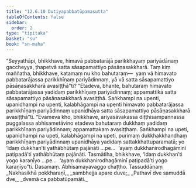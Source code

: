 ```yaml
---
title: "12.6.10 Dutiyapabbatūpamasutta"
tableOfContents: false
sidebar:
  order: 2
type: "tipitaka"
basket: "su"
book: "sn-maha"
---
```



<DynamicBreadcrumb />

<Division number="1130" book="sn-maha" bookNo="14" page="403">

<Paragraph number="2427" book="sn-maha">
“Seyyathāpi, bhikkhave, himavā pabbatarājā parikkhayaṃ pariyādānaṃ gaccheyya, ṭhapetvā satta sāsapamattiyo pāsāṇasakkharā. Taṃ kiṃ maññatha, bhikkhave, katamaṃ nu kho bahutaraṃ—  yaṃ vā himavato pabbatarājassa parikkhīṇaṃ pariyādinnaṃ, yā vā satta sāsapamattiyo pāsāṇasakkharā avasiṭṭhā”ti? “Etadeva, bhante, bahutaraṃ himavato pabbatarājassa yadidaṃ parikkhīṇaṃ pariyādinnaṃ; appamattikā satta sāsapamattiyo pāsāṇasakkharā avasiṭṭhā. Saṅkhampi na upenti, upanidhampi na upenti, kalabhāgampi na upenti himavato pabbatarājassa parikkhīṇaṃ pariyādinnaṃ upanidhāya satta sāsapamattiyo pāsāṇasakkharā avasiṭṭhā”ti. “Evameva kho, bhikkhave, ariyasāvakassa diṭṭhisampannassa puggalassa abhisametāvino etadeva bahutaraṃ dukkhaṃ yadidaṃ parikkhīṇaṃ pariyādinnaṃ; appamattakaṃ avasiṭṭhaṃ. Saṅkhampi na upeti, upanidhampi na upeti, kalabhāgampi na upeti, purimaṃ dukkhakkhandhaṃ parikkhīṇaṃ pariyādinnaṃ upanidhāya yadidaṃ sattakkhattuparamatā; yo ‘idaṃ dukkhan’ti yathābhūtaṃ pajānāti …pe…  ‘ayaṃ dukkhanirodhagāminī paṭipadā’ti yathābhūtaṃ pajānāti.
</Paragraph>

<Paragraph number="2428" book="sn-maha">
Tasmātiha, bhikkhave, ‘idaṃ dukkhan’ti yogo karaṇīyo …pe…  ‘ayaṃ dukkhanirodhagāminī paṭipadā’ti yogo karaṇīyo”ti.

</Paragraph>
</Division>

<Paragraph number="2429" type="center" book="sn-maha">
Dasamaṃ.



</Paragraph>

<Paragraph number="2430" type="center" book="sn-maha">
Abhisamayavaggo chaṭṭho.



</Paragraph>

<Paragraph number="2431" type="center" book="sn-maha">
Tassuddānaṃ


</Paragraph>

<Paragraph number="2432" type="verses" book="sn-maha">
_Nakhasikhā pokkharaṇī,_  
_sambhejja apare duve;_  
_Pathavī dve samuddā dve,_  
_dvemā ca pabbatūpamāti._
</Paragraph>